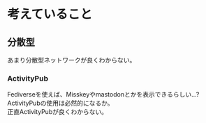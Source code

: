 # 考えていること

## 分散型
あまり分散型ネットワークが良くわからない。
### ActivityPub  
Fediverseを使えば、Misskeyやmastodonとかを表示できるらしい...?  
ActivityPubの使用は必然的になるか。  
正直ActivityPubが良くわからない。